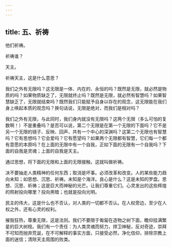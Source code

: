 ```yaml
---
---
---
```

title: 五、祈祷
---




他们祈祷。

祈祷谁？

天主。

祈祷天主，这是什么意思？

我们之外有无限吗？这无限是一体、内在的、永恒的吗？既然是无限，就必然是物质的吗？如果物质缺乏了，无限就终止吗？既然是无限，就必然有智慧吗？如果智慧缺乏了，无限就结束吗？既然我们只能赋予自身以存在的观念，这无限能在我们身上唤起本质的观念吗？换句话说，无限是绝对，而我们是相对吗？

我们之外有无限，与此同时，我们身内就没有无限吗？这两个无限（多么可怕的复数啊！）不是重叠吗？是否可以说，第二个无限是在第一个无限的下面吗？它不是另一个无限的镜子、反映、回声、共有一个中心的深渊吗？这第二个无限也有智慧吗？它有思想吗？它会爱吗？它有愿望吗？如果两个无限都有智慧，它们每一个都有意愿的本原吗？在上面的无限中有一个自我，正如下面的无限有一个自我吗？下面的自我是灵魂；上面的自我是天主。

通过思想，将下面的无限和上面的无限接触，这就叫做祈祷。

决不要抽走人类精神的任何东西；取消是坏事。必须改革和改变。人的某些能力趋向未知；如思想、沉思、祈祷。未知是个海洋。良心是什么？这是未知的罗盘。思想、沉思、祈祷；这是巨大而神秘的光芒。让我们尊重它们。心灵发出的这些辉煌的照射投向哪里？投向黑暗；也就是投向光明。

民主的伟大，这是什么也不否认，对人类的一切都不否认。在人权旁边，至少在人权之外，还有心灵的权利。

摧毁狂热，尊重无限，这是法则。我们不要限于匍匐在造物之树下面，瞻仰挂满繁星的巨大树枝。我们有一个责任：为人类灵魂而努力，捍卫神秘，反对奇迹，崇拜不可知而抛弃荒诞，在不可解释的事实方面，只接受必然，净化信仰，排除宗教上面的迷信；清除天主周围的败类。
